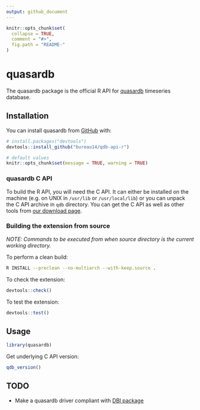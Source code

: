 ```yaml
---
output: github_document
---
```


<!-- README.md is generated from README.Rmd. Please edit that file -->

```r
knitr::opts_chunk$set(
  collapse = TRUE,
  comment = "#>",
  fig.path = "README-"
)
```

# quasardb

The quasardb package is the official R API for [quasardb](https://www.quasardb.net) timeseries database.

## Installation

<!-- TODO:
You can install the released version from CRAN with:
```r
install.packages("quasardb")
```
-->

You can install quasardb from [GitHub](https://github.com/bureau14/qdb-api-r) with:

```r
# install.packages("devtools")
devtools::install_github("bureau14/qdb-api-r")
```

```r
# default values
knitr::opts_chunk$set(message = TRUE, warning = TRUE)
```

### quasardb C API

To build the R API, you will need the C API. It can either be installed on the machine (e.g. on UNIX in `/usr/lib` or `/usr/local/lib`) or you can unpack the C API archive in `qdb` directory. You can get the C API as well as other tools from [our download page](https://www.quasardb.net/-Get-).

### Building the extension from source

*NOTE: Commands to be executed from when source directory is the current working directory.*

To perform a clean build:
```bash
R INSTALL --preclean --no-multiarch --with-keep.source .
```

To check the extension:
```r
devtools::check()
```

To test the extension:
```r
devtools::test()
```

## Usage

```r
library(quasardb)
```

Get underlying C API version:

```r
qdb_version()
```

## TODO

 - Make a quasardb driver compliant with [DBI package](https://www.rdocumentation.org/packages/DBI/)
